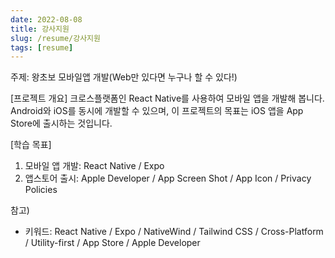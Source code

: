 ```yaml
---
date: 2022-08-08
title: 강사지원
slug: /resume/강사지원
tags: [resume]
---
```


주제: 왕초보 모바일앱 개발(Web만 있다면 누구나 할 수 있다!)

[프로젝트 개요]
크로스플랫폼인 React Native를 사용하여 모바일 앱을 개발해 봅니다. 
Android와 iOS를 동시에 개발할 수 있으며, 이 프로젝트의 목표는 iOS 앱을 App Store에 출시하는 것입니다.

[학습 목표]

1. 모바일 앱 개발: React Native / Expo
2. 앱스토어 출시: Apple Developer / App Screen Shot / App Icon / Privacy Policies

참고)
- 키워드: React Native / Expo / NativeWind / Tailwind CSS / Cross-Platform / Utility-first / App Store / Apple Developer


